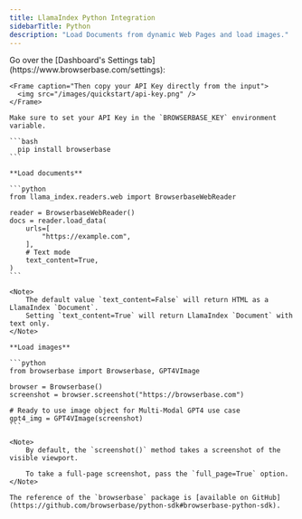 ```yaml
---
title: LlamaIndex Python Integration
sidebarTitle: Python
description: "Load Documents from dynamic Web Pages and load images."
---
```



<Steps titleSize="h3">
  <Step title="Get your API Key">
    Go over the [Dashboard's Settings tab](https://www.browserbase.com/settings):

    <Frame caption="Then copy your API Key directly from the input">
      <img src="/images/quickstart/api-key.png" />
    </Frame>

    Make sure to set your API Key in the `BROWSERBASE_KEY` environment variable.

  </Step>

  <Step title="Install the Browserbase SDK">

    ```bash
      pip install browserbase
    ```

  </Step>

  <Step title="Load documents or images">

    **Load documents**

    ```python
    from llama_index.readers.web import BrowserbaseWebReader

    reader = BrowserbaseWebReader()
    docs = reader.load_data(
        urls=[
            "https://example.com",
        ],
        # Text mode
        text_content=True,
    )
    ```

    <Note>
        The default value `text_content=False` will return HTML as a LlamaIndex `Document`.
        Setting `text_content=True` will return LlamaIndex `Document` with text only.
    </Note>

    **Load images**

    ```python
    from browserbase import Browserbase, GPT4VImage

    browser = Browserbase()
    screenshot = browser.screenshot("https://browserbase.com")

    # Ready to use image object for Multi-Modal GPT4 use case
    gpt4_img = GPT4VImage(screenshot)
    ```

    <Note>
        By default, the `screenshot()` method takes a screenshot of the visible viewport.

        To take a full-page screenshot, pass the `full_page=True` option.
    </Note>

    The reference of the `browserbase` package is [available on GitHub](https://github.com/browserbase/python-sdk#browserbase-python-sdk).

  </Step>
</Steps>